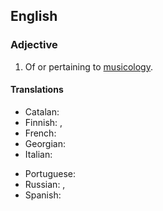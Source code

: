 ==English==

===Adjective===
{{en-adj|-}}

# Of or pertaining to [[musicology]].

====Translations====
{{trans-top|of or pertaining to musicology}}
* Catalan: {{t|ca|musicològic}}
* Finnish: {{t|fi|musikologinen}}, {{t|fi|musiikkitieteellinen}}
* French: {{t+|fr|musicologique}}
* Georgian: {{t|ka|მუსიკათმცოდნეობითი}}
* Italian: {{t|it|musicologico}}
{{trans-mid}}
* Portuguese: {{t|pt|musicológico}}
* Russian: {{t|ru|музыкологи́ческий}}, {{t+|ru|музыкове́дческий}}
* Spanish: {{t|es|musicológico}}
{{trans-bottom}}